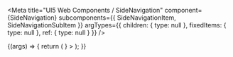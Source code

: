 
<Meta
  title="UI5 Web Components / SideNavigation"
  component={SideNavigation}
  subcomponents={{ SideNavigationItem, SideNavigationSubItem }}
  argTypes={{
    children: { type: null },
    fixedItems: { type: null },
    ref: { type: null }
  }}
/>

<DocsHeader />

<Canvas>
  <Story name="Default">
    {(args) => {
      return (
        <SideNavigation
          {...args}
          fixedItems={
            <>
              <SideNavigationItem text="Useful Links" icon="chain-link" />
              <SideNavigationItem text="History" icon="history" />
            </>
          }
        >
          <SideNavigationItem text="Home" icon="home" />
          <SideNavigationItem text="People" expanded icon="group">
            <SideNavigationSubItem text="From My Team" />
            <SideNavigationSubItem text="From Other Teams" />
          </SideNavigationItem>
          <SideNavigationItem text="Locations" icon="locate-me" selected />
          <SideNavigationItem text="Events" icon="calendar">
            <SideNavigationSubItem text="Local" />
            <SideNavigationSubItem text="Others" />
          </SideNavigationItem>
        </SideNavigation>
      );
    }}
  </Story>
</Canvas>

<ArgsTable story="." />
